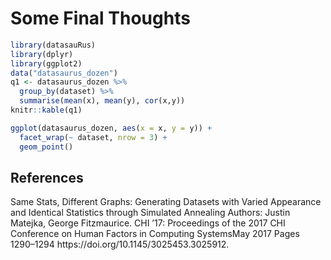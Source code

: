 # Some Final Thoughts

```r
library(datasauRus)
library(dplyr)
library(ggplot2)
data("datasaurus_dozen")
q1 <- datasaurus_dozen %>% 
  group_by(dataset) %>% 
  summarise(mean(x), mean(y), cor(x,y))
knitr::kable(q1)

ggplot(datasaurus_dozen, aes(x = x, y = y)) +
  facet_wrap(~ dataset, nrow = 3) +
  geom_point()
```

## References

Same Stats, Different Graphs: Generating Datasets with Varied Appearance and Identical Statistics through Simulated Annealing Authors: Justin Matejka, George Fitzmaurice. CHI '17: Proceedings of the 2017 CHI Conference on Human Factors in Computing SystemsMay 2017 Pages 1290–1294 https://doi.org/10.1145/3025453.3025912.